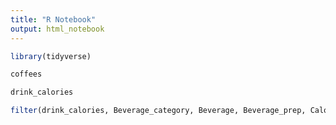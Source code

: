 ```yaml
---
title: "R Notebook"
output: html_notebook
---
```

```r
library(tidyverse)
```

```r
coffees
```
```r
drink_calories
```
```r
filter(drink_calories, Beverage_category, Beverage, Beverage_prep, Calories 
```








